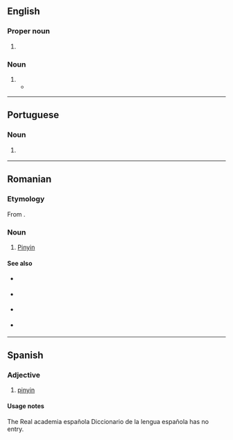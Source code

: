 {{also|Pinyin|pīnyīn}}
==English==

===Proper noun===
{{en-proper noun|-}}

# {{alternative spelling of|en|Pinyin}}

===Noun===
{{en-noun|?}}

# {{alternative spelling of|en|Pinyin}}
#* {{seeCites|lang=en}}

----

==Portuguese==

===Noun===
{{pt-noun|m|-}}

# {{l|en|Pinyin}} {{gloss|romanisation standard for Mandarin Chinese}}

----

==Romanian==

===Etymology===
From {{der|ro|cmn|sc=Hani|拼音|tr=pīnyīn}}.

===Noun===
{{ro-noun|n|-}}

# [[Pinyin]]

====See also====
{{top2}}
* {{l|ro|plat}} {{qualifier|1st tone}}
* {{l|ro|crescând}} {{qualifier|2nd tone}}
{{mid2}}
* {{l|ro|scăzând-crescând}} {{qualifier|3rd tone}}
* {{l|ro|scăzând}} {{qualifier|4th tone}}
{{bottom}}

----

==Spanish==
{{rfc|es|adjective or noun? not in RAE to check. to me it would be a noun with no plural form}}

===Adjective===
{{es-adj}}

# [[#English|pinyin]]

====Usage notes====
The Real academia española Diccionario de la lengua española has no entry.